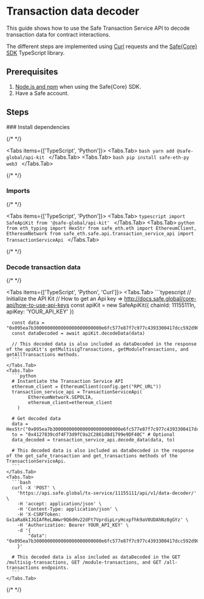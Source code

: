 
# Transaction data decoder

This guide shows how to use the Safe Transaction Service API to decode transaction data for contract interactions.

The different steps are implemented using [Curl](https://github.com/curl/curl) requests and the [Safe\{Core\} SDK](https://github.com/safe-global/safe-core-sdk) TypeScript library.

## Prerequisites

1. [Node.js and npm](https://docs.npmjs.com/downloading-and-installing-node-js-and-npm#using-a-node-version-manager-to-install-nodejs-and-npm) when using the Safe\{Core\} SDK.
2. Have a Safe account.

## Steps

<Steps>
  ### Install dependencies

  {/* <!-- vale off --> */}

  <Tabs items={['TypeScript', 'Python']}>
    <Tabs.Tab>
      ```bash
      yarn add @safe-global/api-kit
      ```
    </Tabs.Tab>
    <Tabs.Tab>
      ```bash
      pip install safe-eth-py web3
      ```
    </Tabs.Tab>
  </Tabs>

  {/* <!-- vale on --> */}

  ### Imports

  {/* <!-- vale off --> */}

  <Tabs items={['TypeScript', 'Python']}>
    <Tabs.Tab>
      ```typescript
      import SafeApiKit from '@safe-global/api-kit'
      ```
    </Tabs.Tab>
    <Tabs.Tab>
      ```python
      from eth_typing import HexStr
      from safe_eth.eth import EthereumClient, EthereumNetwork
      from safe_eth.safe.api.transaction_service_api import TransactionServiceApi
      ```
    </Tabs.Tab>
  </Tabs>

  {/* <!-- vale on --> */}

  ### Decode transaction data

  {/* <!-- vale off --> */}

  <Tabs items={['TypeScript', 'Python', 'Curl']}>
    <Tabs.Tab>
      ```typescript
      // Initialize the API Kit
      // How to get an Api key => http://docs.safe.global/core-api/how-to-use-api-keys
      const apiKit = new SafeApiKit({
        chainId: 11155111n,
        apiKey: 'YOUR_API_KEY'
      })

      const data = "0x095ea7b3000000000000000000000000e6fc577e87f7c977c4393300417dcc592d90acf8ffffffffffffffffffffffffffffffffffffffffffffffffffffffffffffffff"
      const dataDecoded = await apiKit.decodeData(data)

      // This decoded data is also included as dataDecoded in the response of the apiKit's getMultisigTransactions, getModuleTransactions, and getAllTransactions methods.
      ```
    </Tabs.Tab>
    <Tabs.Tab>
      ```python
      # Instantiate the Transaction Service API
      ethereum_client = EthereumClient(config.get("RPC_URL"))
      transaction_service_api = TransactionServiceApi(
            EthereumNetwork.SEPOLIA,
            ethereum_client=ethereum_client
        )

      # Get decoded data
      data = HexStr("0x095ea7b3000000000000000000000000e6fc577e87f7c977c4393300417dcc592d90acf8ffffffffffffffffffffffffffffffffffffffffffffffffffffffffffffffff")
      to = "0x4127839cdf4F73d9fC9a2C2861d8d1799e9DF40C" # Optional
      data_decoded = transaction_service_api.decode_data(data, to)

      # This decoded data is also included as dataDecoded in the response of the get_safe_transaction and get_transactions methods of the TransactionServiceApi.
      ```
    </Tabs.Tab>
    <Tabs.Tab>
      ```bash
      curl -X 'POST' \
        'https://api.safe.global/tx-service/11155111/api/v1/data-decoder/' \
        -H 'accept: application/json' \
        -H 'Content-Type: application/json' \
        -H 'X-CSRFToken: Gx1aRa8kIJGIAfReLAWwr9Q6dHv22dFt7VprdipLryHcxpfhk9aV0UDAhNz8gGYz' \
        -H 'Authorization: Bearer YOUR_API_KEY' \
        -d '{
            "data": "0x095ea7b3000000000000000000000000e6fc577e87f7c977c4393300417dcc592d90acf8ffffffffffffffffffffffffffffffffffffffffffffffffffffffffffffffff"
        }'

      # This decoded data is also included as dataDecoded in the GET /multisig-transactions, GET /module-transactions, and GET /all-transactions endpoints.
      ```
    </Tabs.Tab>
  </Tabs>

   {/* <!-- vale on --> */}
 </Steps>